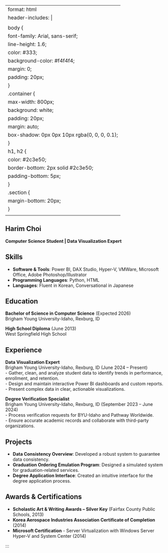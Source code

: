 
---
format: html
header-includes: |
  <style>
    body {
        font-family: Arial, sans-serif;
        line-height: 1.6;
        color: #333;
        background-color: #f4f4f4;
        margin: 0;
        padding: 20px;
    }
    .container {
        max-width: 800px;
        background: white;
        padding: 20px;
        margin: auto;
        box-shadow: 0px 0px 10px rgba(0, 0, 0, 0.1);
    }
    h1, h2 {
        color: #2c3e50;
        border-bottom: 2px solid #2c3e50;
        padding-bottom: 5px;
    }
    .section {
        margin-bottom: 20px;
    }
  </style>
---

<div class="container">

# Harim Choi  
**Computer Science Student | Data Visualization Expert**

## Skills
- **Software & Tools**: Power BI, DAX Studio, Hyper-V, VMWare, Microsoft Office, Adobe Photoshop/Illustrator  
- **Programming Languages**: Python, HTML  
- **Languages**: Fluent in Korean, Conversational in Japanese  

## Education
**Bachelor of Science in Computer Science** (Expected 2026)  
Brigham Young University-Idaho, Rexburg, ID  

**High School Diploma** (June 2013)  
West Springfield High School  

## Experience
**Data Visualization Expert**  
Brigham Young University-Idaho, Rexburg, ID (June 2024 – Present)  
- Gather, clean, and analyze student data to identify trends in performance, enrollment, and retention.  
- Design and maintain interactive Power BI dashboards and custom reports.  
- Present complex data in clear, actionable visualizations.  

**Degree Verification Specialist**  
Brigham Young University-Idaho, Rexburg, ID (September 2023 – June 2024)  
- Process verification requests for BYU-Idaho and Pathway Worldwide.  
- Ensure accurate academic records and collaborate with third-party organizations.  

## Projects
- **Data Consistency Overview**: Developed a robust system to guarantee data consistency.  
- **Graduation Ordering Emulation Program**: Designed a simulated system for graduation-related services.  
- **Degree Application Interface**: Created an intuitive interface for the degree application process.  

## Awards & Certifications
- **Scholastic Art & Writing Awards – Silver Key** (Fairfax County Public Schools, 2013)  
- **Korea Aerospace Industries Association Certificate of Completion** (2014)  
- **Microsoft Certification** - Server Virtualization with Windows Server Hyper-V and System Center (2014)  

</div>
<div></div>
:::
